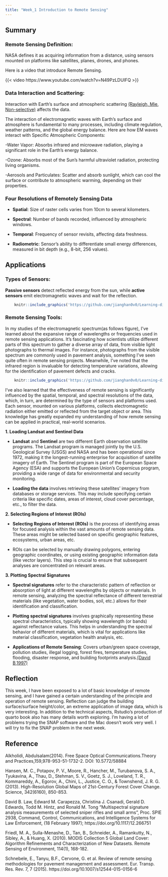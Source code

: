 ```yaml
---
title: "Week_1 Introduction to Remote Sensing"
---
```


## Summary

### **Remote Sensing Definition**:

NASA defines it as acquiring information from a distance, using sensors mounted on platforms like satellites, planes, drones, and phones.

Here is a video that introduce Remote Sensing.

{{< video https://www.youtube.com/watch?v=N49PzLDUIFQ >}}

### **Data Interaction and Scattering**:

Interaction with Earth's surface and atmospheric scattering [(Rayleigh, Mie, Non-selective)](https://www.researchgate.net/publication/268804484_Free_Space_Optical_Communications_-_Theory_and_Practices) affects the data.

The interaction of electromagnetic waves with Earth's surface and atmosphere is fundamental to many processes, including climate regulation, weather patterns, and the global energy balance. Here are how EM waves interact with Specific Atmospheric Components:

-Water Vapor: Absorbs infrared and microwave radiation, playing a significant role in the Earth's energy balance.

-Ozone: Absorbs most of the Sun's harmful ultraviolet radiation, protecting living organisms.

-Aerosols and Particulates: Scatter and absorb sunlight, which can cool the surface or contribute to atmospheric warming, depending on their properties.

### Four Resolutions of Remotely Sensing Data

-   **Spatial**: Size of raster cells varies from 10cm to several kilometers.

-   **Spectral**: Number of bands recorded, influenced by atmospheric windows.

-   **Temporal**: Frequency of sensor revisits, affecting data freshness.

-   **Radiometric**: Sensor's ability to differentiate small energy differences, measured in bit depth (e.g., 8-bit, 256 values).

## Applications

### **Types of Sensors**:

**Passive sensors** detect reflected energy from the sun, while **active sensors** emit electromagnetic waves and wait for the reflection.

```r
    knitr::include_graphics('https://github.com/jianghan0v0/Learning-diary-han-jiang/raw/main/images/week1-scan.jpg')
```

### **Remote Sensing Tools**:

In my studies of the electromagnetic spectrum(as follows figure), I've learned about the expansive range of wavelengths or frequencies used in remote sensing applications. It's fascinating how scientists utilize different parts of this spectrum to gather a diverse array of data, from visible light photographs to thermal images. For instance, photographs from the visible spectrum are commonly used in pavement analysis, something I've seen quite often in remote sensing projects. Meanwhile, I've noted that the infrared region is invaluable for detecting temperature variations, allowing for the identification of pavement defects and cracks.

```r
    knitr::include_graphics('https://github.com/jianghan0v0/Learning-diary-han-jiang/raw/main/images/week1-2.jpg')
```

I've also learned that the effectiveness of remote sensing is significantly influenced by the spatial, temporal, and spectral resolutions of the data, which, in turn, are determined by the type of sensors and platforms used. Each sensor, mounted on various platforms, collects electromagnetic radiation either emitted or reflected from the target object or area. This knowledge has greatly expanded my understanding of how remote sensing can be applied in practical, real-world scenarios.

**1. Loading Landsat and Sentinel Data**

-   **Landsat** and **Sentinel** are two different Earth observation satellite programs. The Landsat program is managed jointly by the U.S. Geological Survey (USGS) and NASA and has been operational since 1972, making it the longest-running enterprise for acquisition of satellite imagery of Earth. The Sentinel program is part of the European Space Agency (ESA) and supports the European Union's Copernicus program, providing a wide range of data for environmental and security monitoring.

-   **Loading the data** involves retrieving these satellites' imagery from databases or storage services. This may include specifying certain criteria like specific dates, areas of interest, cloud cover percentage, etc., to filter the data.

**2. Selecting Regions of Interest (ROIs)**

-   **Selecting Regions of Interest (ROIs)** is the process of identifying areas for focused analysis within the vast amounts of remote sensing data. These areas might be selected based on specific geographic features, ecosystems, urban areas, etc.

-   ROIs can be selected by manually drawing polygons, entering geographic coordinates, or using existing geographic information data (like vector layers). This step is crucial to ensure that subsequent analyses are concentrated on relevant areas.

**3. Plotting Spectral Signatures**

-   **Spectral signatures** refer to the characteristic pattern of reflection or absorption of light at different wavelengths by objects or materials. In remote sensing, analyzing the spectral reflectance of different terrestrial materials (like vegetation, water bodies, soil, etc.) allows for their identification and classification.

-   **Plotting spectral signatures** involves graphically representing these spectral characteristics, typically showing wavelength (or bands) against reflectance values. This helps in understanding the spectral behavior of different materials, which is vital for applications like material classification, vegetation health analysis, etc.

-   **Applications of Remote Sensing**: Covers urban/green space coverage, pollution studies, illegal logging, forest fires, temperature studies, flooding, disaster response, and building footprints analysis.[(David B,1997)](https://doi.org/10.1117/12.266751)

## Reflection

This week, I have been exposed to a lot of basic knowledge of remote sensing, and I have gained a certain understanding of the principle and operation of remote sensing. Reflection can judge the building surface/surface height/color, an extreme application of image data, which is very interesting. In addition to the technical aspects, Rstudio's production of quarto book also has many details worth exploring. I'm having a lot of problems trying the SNAP software and the Mac doesn't work very well. I will try to fix the SNAP problem in the next week.

## Reference

Alkholidi, Abdulsalam(2014). Free Space Optical Communications.Theory and Practices,159,978-953-51-1732-2. DOI: 10.5772/58884

Hansen, M. C., Potapov, P. V., Moore, R., Hancher, M., Turubanova, S. A., Tyukavina, A., Thau, D., Stehman, S. V., Goetz, S. J., Loveland, T. R., Kommareddy, A., Egorov, A., Chini, L., Justice, C. O., & Townshend, J. R. G. (2013). High-Resolution Global Maps of 21st-Century Forest Cover Change. Science, 342(6160), 850-853.

David B. Law, Edward M. Carapezza, Christina J. Csanadi, Gerald D. Edwards, Todd M. Hintz, and Ronald M. Tong "Multispectral signature analysis measurements of selected sniper rifles and small arms", Proc. SPIE 2938, Command, Control, Communications, and Intelligence Systems for Law Enforcement, (18 February 1997); https://doi.org/10.1117/12.266751

Friedl, M. A., Sulla-Menashe, D., Tan, B., Schneider, A., Ramankutty, N., Sibley, A., & Huang, X. (2010). MODIS Collection 5 Global Land Cover: Algorithm Refinements and Characterization of New Datasets. Remote Sensing of Environment, 114(1), 168-182.

Schnebele, E., Tanyu, B.F., Cervone, G. et al. Review of remote sensing methodologies for pavement management and assessment. Eur. Transp. Res. Rev. 7, 7 (2015). https://doi.org/10.1007/s12544-015-0156-6

